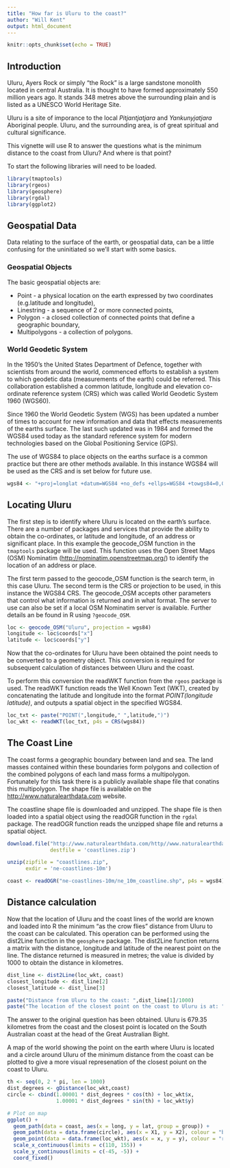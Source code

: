 ```yaml
---
title: "How far is Uluru to the coast?"
author: "Will Kent"
output: html_document
---
```


```r
knitr::opts_chunk$set(echo = TRUE)
```

## Introduction
Uluru, Ayers Rock or simply "the Rock" is a large sandstone monolith located in central Australia. It is thought to have formed approximately 550 million years ago. It stands 348 metres above the surrounding plain and is listed as a UNESCO World Heritage Site.

Uluru is a site of imporance to the local *Pitjantjatjara* and *Yankunyjatjara* Aboriginal people. Uluru, and the surrounding area, is of great spiritual and cultural significance. 

This vignette will use R to answer the questions what is the minimum distance to the coast from Uluru? And where is that point?

To start the following libraries will need to be loaded. 

```r
library(tmaptools)
library(rgeos)
library(geosphere)
library(rgdal)
library(ggplot2)
```

## Geospatial Data
Data relating to the surface of the earth, or geospatial data, can be a little confusing for the uninitiated so we'll start with some basics.

### Geospatial Objects
The basic geospatial objects are:

* Point - a physical location on the earth expressed by two coordinates (e.g.latitude and longitude),
* Linestring - a sequence of 2 or more connected points,
* Polygon - a closed collection of connected points that define a geographic boundary,
* Multipolygons - a collection of polygons.

### World Geodetic System
In the 1950's the United States Department of Defence, together with scientists from around the world, commenced efforts to establish a system to which geodetic data (measurements of the earth) could be referred. This collaboration established a common latitude, longitude and elevation co-ordinate reference system (CRS) which was called World Geodetic System 1960 (WGS60).

Since 1960 the World Geodetic System (WGS) has been updated a number of times to account for new information and data that effects measurements of the earths surface. The last such updated was in 1984 and formed the WGS84 used today as the standard reference system for modern technologies based on the Global Positioning Service (GPS). 

The use of WGS84 to place objects on the earths surface is a common practice but there are other methods available. In this instance WGS84 will be used as the CRS and is set below for future use.
```r
wgs84 <- "+proj=longlat +datum=WGS84 +no_defs +ellps=WGS84 +towgs84=0,0,0"
```

## Locating Uluru
The first step is to identify where Uluru is located on the earth's surface. There are a number of packages and services that provide the ability to obtain the co-ordinates, or latitude and longitude, of an address or significant place. In this example the geocode_OSM function in the `tmaptools` package will be used. This function uses the Open Street Maps (OSM) Nominatim (<http://nominatim.openstreetmap.org/>) to identify the location of an address or place.

The first term passed to the geocode_OSM function is the search term, in this case Uluru. The second term is the CRS or projection to be used, in this instance the WGS84 CRS. The geocode_OSM accepts other parameters that control what information is returned and in what format. The server to use can also be set if a local OSM Nominatim server is available. Further details an be found in R using `?geocode_OSM`. 
```r
loc <- geocode_OSM("Uluru", projection = wgs84)
longitude <- loc$coords["x"]
latitude <- loc$coords["y"]
```

Now that the co-ordinates for Uluru have been obtained the point needs to be converted to a geometry object. This conversion is required for subsequent calculation of distances between Uluru and the coast.

To perform this conversion the readWKT function from the `rgeos` package is used. The readWKT function reads the Well Known Text (WKT), created by concatenating the latitude and longitude into the format _POINT(longitude latitude)_, and outputs a spatial object in the specified WGS84.
```r
loc_txt <- paste("POINT(",longitude," ",latitude,")")
loc_wkt <- readWKT(loc_txt, p4s = CRS(wgs84))
```

## The Coast Line
The coast forms a geographic boundary between land and sea. The land masses contained within these boundaries form polygons and collection of the combined polygons of each land mass forms a multipolygon. Fortunately for this task there is a publicly available shape file that conatins this multipolygon. The shape file is available on the <http://www.naturalearthdata.com> website.

The coastline shape file is downloaded and unzipped. The shape file is then loaded into a spatial object using the readOGR function in the `rgdal` package. The readOGR function reads the unzipped shape file and returns a spatial object.
```r
download.file("http://www.naturalearthdata.com/http//www.naturalearthdata.com/download/10m/physical/ne_10m_coastline.zip", 
              destfile = 'coastlines.zip')

unzip(zipfile = "coastlines.zip", 
      exdir = 'ne-coastlines-10m')

coast <- readOGR("ne-coastlines-10m/ne_10m_coastline.shp", p4s = wgs84)
```

## Distance calculation
Now that the location of Uluru and the coast lines of the world are known and loaded into R the minimum "as the crow flies" distance from Uluru to the coast can be calculated. This operation can be performed using the dist2Line function in the `geosphere` package. The dist2Line function returns a matrix with the distance, longitude and latitude of the nearest point on the line. The distance returned is measured in metres; the value is divided by 1000 to obtain the distance in kilometres.

```r
dist_line <- dist2Line(loc_wkt, coast)
closest_longitude <- dist_line[2]
closest_latitude <- dist_line[3]

paste("Distance from Uluru to the coast: ",dist_line[1]/1000)
paste("The location of the closest point on the coast to Uluru is at: ",closest_longitude," ",closest_latitude)
```

The answer to the original question has been obtained. Uluru is 679.35 kilometres from the coast and the closest point is located on the South Australian coast at the head of the Great Australian Bight.

A map of the world showing the point on the earth where Uluru is located and a circle around Uluru of the minimum distance from the coast can be plotted to give a more visual represenation of the closest poiunt on the coast to Uluru.

```r
th <- seq(0, 2 * pi, len = 1000)
dist_degrees <- gDistance(loc_wkt,coast)
circle <- cbind(1.00001 * dist_degrees * cos(th) + loc_wkt$x,
                1.00001 * dist_degrees * sin(th) + loc_wkt$y)

# Plot on map
ggplot() +
  geom_path(data = coast, aes(x = long, y = lat, group = group)) +
  geom_path(data = data.frame(circle), aes(x = X1, y = X2), colour = "blue") + 
  geom_point(data = data.frame(loc_wkt), aes(x = x, y = y), colour = "red") +
  scale_x_continuous(limits = c(110, 155)) +
  scale_y_continuous(limits = c(-45, -5)) +
  coord_fixed()
```

